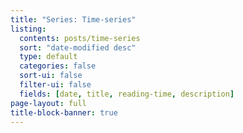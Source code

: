 ```yaml
---
title: "Series: Time-series"
listing:
  contents: posts/time-series
  sort: "date-modified desc"
  type: default
  categories: false
  sort-ui: false
  filter-ui: false
  fields: [date, title, reading-time, description]
page-layout: full
title-block-banner: true
---
```


